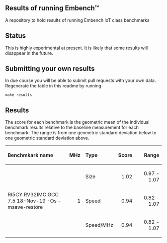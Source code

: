 == Results of running Embench&#x2122; ==

A repository to hold results of running Embench IoT class benchmarks

== Status ==

This is highly experimental at present. It is likely that some results will
disappear in the future.

== Submitting your own results ==

In due course you will be able to submit pull requests with your own data.
Regenerate the table in this readme by running

 make results

== Results ==

The score for each benchmark is the geometric mean of the individual benchmark
results relative to the baseline measurement for each benchmark. The range is
from one geometric standard deviation below to one geometric standard
deviation above.


<!-- Results are inserted by running 'make results' -->
<!-- Insert results here -->

{| class="wikitable sortable" style="width:100%;"
! style="text-align:left;  width:50%" | Benchmkark name
! style="text-align:right; width:10%;" | MHz
! style="text-align:left;  width:10%;" | Type
! style="text-align:right; width:10%;" | Score
! style="text-align:right; width:20%;" | Range
|- style="text-align:left;"
|  style="vertical-align=middle;" rowspan="3" | RI5CY RV32IMC GCC 7.5 18-Nov-19 -Os -msave-restore
|  style="text-align:right; vertical-align=middle;" rowspan="3" | 1
|  Size
|  style="text-align:right;" | 1.02
|  style="text-align:right;" | 0.97 - 1.07
|-
|  Speed
|  style="text-align:right;" | 0.94
|  style="text-align:right;" | 0.82 - 1.07
|-
|  Speed/MHz
|  style="text-align:right;" | 0.94
|  style="text-align:right;" | 0.82 - 1.07
|}

<!-- Results end here -->
